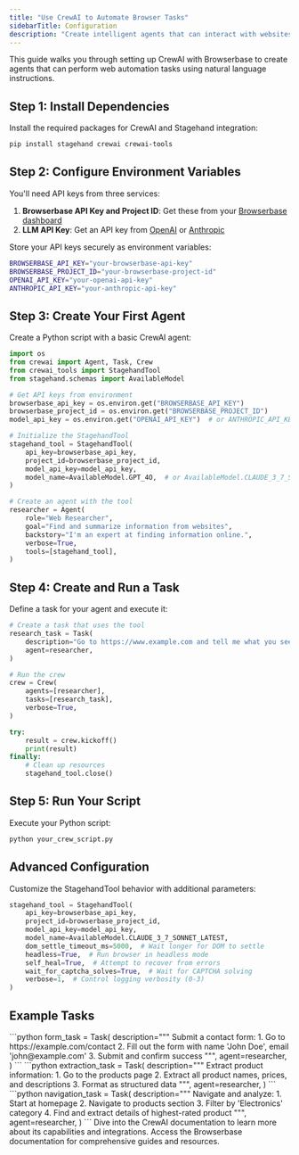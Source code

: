 ```yaml
---
title: "Use CrewAI to Automate Browser Tasks"
sidebarTitle: Configuration
description: "Create intelligent agents that can interact with websites and automate browser tasks using natural language instructions"
---
```


This guide walks you through setting up CrewAI with Browserbase to create agents that can perform web automation tasks using natural language instructions.

## Step 1: Install Dependencies

Install the required packages for CrewAI and Stagehand integration:

```bash
pip install stagehand crewai crewai-tools
```

## Step 2: Configure Environment Variables

You'll need API keys from three services:

1. **Browserbase API Key and Project ID**: Get these from your [Browserbase dashboard](https://www.browserbase.com/)
2. **LLM API Key**: Get an API key from [OpenAI](https://platform.openai.com/api-keys) or [Anthropic](https://console.anthropic.com/)

Store your API keys securely as environment variables:

```bash
BROWSERBASE_API_KEY="your-browserbase-api-key"
BROWSERBASE_PROJECT_ID="your-browserbase-project-id"
OPENAI_API_KEY="your-openai-api-key"
ANTHROPIC_API_KEY="your-anthropic-api-key"
```

## Step 3: Create Your First Agent

Create a Python script with a basic CrewAI agent:

```python
import os
from crewai import Agent, Task, Crew
from crewai_tools import StagehandTool
from stagehand.schemas import AvailableModel

# Get API keys from environment
browserbase_api_key = os.environ.get("BROWSERBASE_API_KEY")
browserbase_project_id = os.environ.get("BROWSERBASE_PROJECT_ID")
model_api_key = os.environ.get("OPENAI_API_KEY")  # or ANTHROPIC_API_KEY

# Initialize the StagehandTool
stagehand_tool = StagehandTool(
    api_key=browserbase_api_key,
    project_id=browserbase_project_id,
    model_api_key=model_api_key,
    model_name=AvailableModel.GPT_4O,  # or AvailableModel.CLAUDE_3_7_SONNET_LATEST
)

# Create an agent with the tool
researcher = Agent(
    role="Web Researcher",
    goal="Find and summarize information from websites",
    backstory="I'm an expert at finding information online.",
    verbose=True,
    tools=[stagehand_tool],
)
```

## Step 4: Create and Run a Task

Define a task for your agent and execute it:

```python
# Create a task that uses the tool
research_task = Task(
    description="Go to https://www.example.com and tell me what you see on the homepage.",
    agent=researcher,
)

# Run the crew
crew = Crew(
    agents=[researcher],
    tasks=[research_task],
    verbose=True,
)

try:
    result = crew.kickoff()
    print(result)
finally:
    # Clean up resources
    stagehand_tool.close()
```

## Step 5: Run Your Script

Execute your Python script:

```bash
python your_crew_script.py
```

## Advanced Configuration

Customize the StagehandTool behavior with additional parameters:

```python
stagehand_tool = StagehandTool(
    api_key=browserbase_api_key,
    project_id=browserbase_project_id,
    model_api_key=model_api_key,
    model_name=AvailableModel.CLAUDE_3_7_SONNET_LATEST,
    dom_settle_timeout_ms=5000,  # Wait longer for DOM to settle
    headless=True,  # Run browser in headless mode
    self_heal=True,  # Attempt to recover from errors
    wait_for_captcha_solves=True,  # Wait for CAPTCHA solving
    verbose=1,  # Control logging verbosity (0-3)
)
```

## Example Tasks

<Tabs>
  <Tab title="Form Submission" value="form-submission" label="Python">
    ```python
    form_task = Task(
        description="""
        Submit a contact form:
        1. Go to https://example.com/contact
        2. Fill out the form with name 'John Doe', email 'john@example.com'
        3. Submit and confirm success
        """,
        agent=researcher,
    )
    ```
  </Tab>
  <Tab title="Data Extraction" value="data-extraction" label="Python">
    ```python
    extraction_task = Task(
        description="""
        Extract product information:
        1. Go to the products page
        2. Extract all product names, prices, and descriptions
        3. Format as structured data
        """,
        agent=researcher,
    )
    ```
  </Tab>
  <Tab title="Multi-step Navigation" value="multi-step-navigation" label="Python">
    ```python
    navigation_task = Task(
        description="""
        Navigate and analyze:
        1. Start at homepage
        2. Navigate to products section
        3. Filter by 'Electronics' category
        4. Find and extract details of highest-rated product
        """,
        agent=researcher,
    )
    ```
  </Tab>
</Tabs>

<CardGroup cols={2}>
  <Card title="CrewAI Documentation" icon="book" href="https://docs.crewai.com/">
    Dive into the CrewAI documentation to learn more about its capabilities and integrations.
  </Card>
  <Card title="Browserbase Documentation" icon="book" href="https://docs.browserbase.com/">
    Access the Browserbase documentation for comprehensive guides and resources.
  </Card>
</CardGroup>
